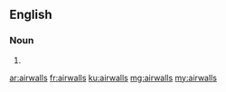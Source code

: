 ==English==

===Noun===
{{head|en}}

# {{plural of|airwall}}

[[ar:airwalls]]
[[fr:airwalls]]
[[ku:airwalls]]
[[mg:airwalls]]
[[my:airwalls]]